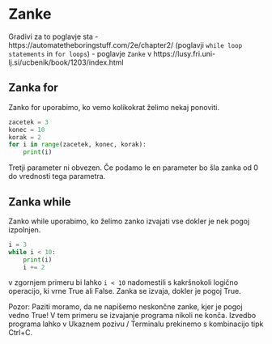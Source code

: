 # Zanke

Gradivi za to poglavje sta
- https://automatetheboringstuff.com/2e/chapter2/ (poglavji `while loop statements` in `for loops`)
- poglavje `Zanke` v https://lusy.fri.uni-lj.si/ucbenik/book/1203/index.html

## Zanka for

Zanko for uporabimo, ko vemo kolikokrat želimo nekaj ponoviti.

```python
zacetek = 3
konec = 10
korak = 2
for i in range(zacetek, konec, korak):
    print(i)
```

Tretji parameter ni obvezen. Če podamo le en parameter bo šla zanka od 0 do 
vrednosti tega parametra.

## Zanka while

Zanko while uporabimo, ko želimo zanko izvajati vse dokler je nek pogoj izpolnjen.

```python
i = 3
while i < 10:
    print(i)
    i += 2
```

v zgornjem primeru bi lahko `i < 10` nadomestili s kakršnokoli logično operacijo, 
ki vrne True ali False. Zanka se izvaja, dokler je pogoj True.

Pozor: Paziti moramo, da ne napišemo neskončne zanke, kjer je pogoj vedno True!
V tem primeru se izvajanje programa nikoli ne konča. Izvedbo programa lahko v 
Ukaznem pozivu / Terminalu prekinemo s kombinacijo tipk Ctrl+C.
